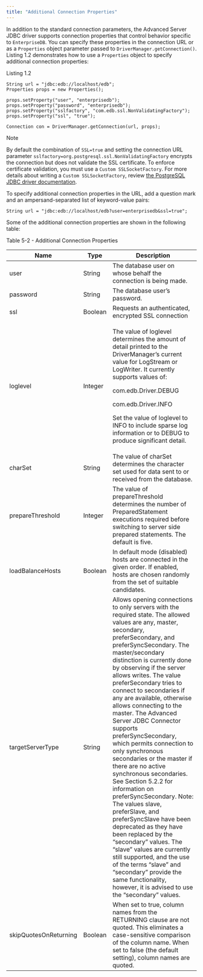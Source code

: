 ```yaml
---
title: "Additional Connection Properties"
---
```


<div id="additional_connection_properties" class="registered_link"></div>


In addition to the standard connection parameters, the Advanced Server JDBC driver supports connection properties that control behavior specific to `EnterpriseDB`. You can specify these properties in the connection URL or as a `Properties` object parameter passed to `DriverManager.getConnection()`. Listing 1.2 demonstrates how to use a `Properties` object to specify additional connection properties:

Listing 1.2

``` text
String url = "jdbc:edb://localhost/edb";
Properties props = new Properties();

props.setProperty("user", "enterprisedb");
props.setProperty("password", "enterprisedb");
props.setProperty("sslfactory", "com.edb.ssl.NonValidatingFactory");
props.setProperty("ssl", "true");

Connection con = DriverManager.getConnection(url, props);
```

<div class="note">

<div class="title">

Note

</div>

By default the combination of `SSL=true` and setting the connection URL parameter `sslfactory=org.postgresql.ssl.NonValidatingFactory` encrypts the connection but does not validate the SSL certificate. To enforce certificate validation, you must use a `Custom SSLSocketFactory`. For more details about writing a `Custom SSLSocketFactory`, review [the PostgreSQL JDBC driver documentation](https://jdbc.postgresql.org/documentation/head/ssl-factory.html).

</div>

To specify additional connection properties in the URL, add a question mark and an ampersand-separated list of keyword-value pairs:

`String url = "jdbc:edb://localhost/edb?user=enterprisedb&ssl=true";`

Some of the additional connection properties are shown in the following table:

Table 5-2 - Additional Connection Properties

<div class="table-with-scroll">
<table class="table">
<thead>
<tr class="header">
<th>Name</th>
<th>Type</th>
<th>Description</th>
</tr>
</thead>
<tbody>
<tr class="odd">
<td>user</td>
<td>String</td>
<td>The database user on whose behalf the connection is being made.</td>
</tr>
<tr class="even">
<td>password</td>
<td>String</td>
<td>The database user’s password.</td>
</tr>
<tr class="odd">
<td>ssl</td>
<td>Boolean</td>
<td>Requests an authenticated, encrypted SSL connection</td>
</tr>
<tr class="even">
<td><p>loglevel</p></td>
<td><p>Integer</p></td>
<td><p>The value of loglevel determines the amount of detail printed to the DriverManager’s current value for LogStream or LogWriter. It currently supports values of:</p>
<p>com.edb.Driver.DEBUG</p>
<p>com.edb.Driver.INFO</p>
<p>Set the value of loglevel to INFO to include sparse log information or to DEBUG to produce significant detail.</p></td>
</tr>
<tr class="odd">
<td>charSet</td>
<td>String</td>
<td>The value of charSet determines the character set used for data sent to or received from the database.</td>
</tr>
<tr class="even">
<td>prepareThreshold</td>
<td>Integer</td>
<td>The value of prepareThreshold determines the number of PreparedStatement executions required before switching to server side prepared statements. The default is five.</td>
</tr>
<tr class="odd">
<td>loadBalanceHosts</td>
<td>Boolean</td>
<td>In default mode (disabled) hosts are connected in the given order. If enabled, hosts are chosen randomly from the set of suitable candidates.</td>
</tr>
<tr class="even">
<td>targetServerType</td>
<td>String</td>
<td>Allows opening connections to only servers with the required state. The allowed values are any, master, secondary, preferSecondary, and preferSyncSecondary. The master/secondary distinction is currently done by observing if the server allows writes. The value preferSecondary tries to connect to secondaries if any are available, otherwise allows connecting to the master. The Advanced Server JDBC Connector supports preferSyncSecondary, which permits connection to only synchronous secondaries or the master if there are no active synchronous secondaries. See Section 5.2.2 for information on preferSyncSecondary. Note: The values slave, preferSlave, and preferSyncSlave have been deprecated as they have been replaced by the “secondary” values. The “slave” values are currently still supported, and the use of the terms “slave” and “secondary” provide the same functionality, however, it is advised to use the “secondary” values.</td>
</tr>
<tr class="odd">
<td>skipQuotesOnReturning</td>
<td>Boolean</td>
<td>When set to true, column names from the RETURNING clause are not quoted. This eliminates a case-sensitive comparison of the column name. When set to false (the default setting), column names are quoted.</td>
</tr>
</tbody>
</table>
</div>
